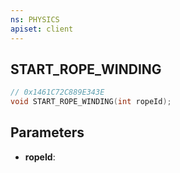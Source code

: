 ```yaml
---
ns: PHYSICS
apiset: client
---
```

## START_ROPE_WINDING

```c
// 0x1461C72C889E343E
void START_ROPE_WINDING(int ropeId);
```


## Parameters
* **ropeId**: